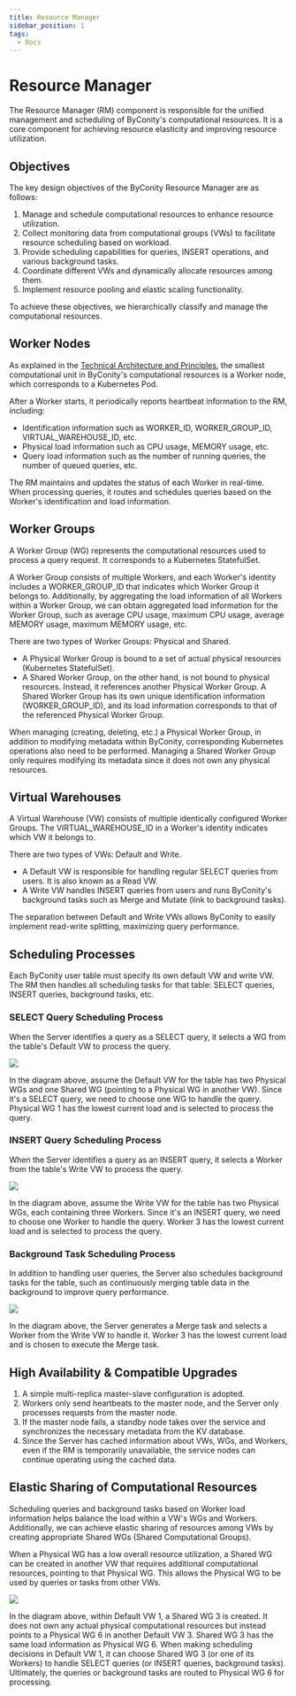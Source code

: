 ```yaml
---
title: Resource Manager
sidebar_position: 1
tags:
  - Docs
---
```


# Resource Manager

The Resource Manager (RM) component is responsible for the unified management and scheduling of ByConity's computational resources. It is a core component for achieving resource elasticity and improving resource utilization.

## Objectives

The key design objectives of the ByConity Resource Manager are as follows:

1. Manage and schedule computational resources to enhance resource utilization.
2. Collect monitoring data from computational groups (VWs) to facilitate resource scheduling based on workload.
3. Provide scheduling capabilities for queries, INSERT operations, and various background tasks.
4. Coordinate different VWs and dynamically allocate resources among them.
5. Implement resource pooling and elastic scaling functionality.

To achieve these objectives, we hierarchically classify and manage the computational resources.

## Worker Nodes

As explained in the [Technical Architecture and Principles](../introduction/main-principle-concepts), the smallest computational unit in ByConity's computational resources is a Worker node, which corresponds to a Kubernetes Pod.

After a Worker starts, it periodically reports heartbeat information to the RM, including:

- Identification information such as WORKER_ID, WORKER_GROUP_ID, VIRTUAL_WAREHOUSE_ID, etc.
- Physical load information such as CPU usage, MEMORY usage, etc.
- Query load information such as the number of running queries, the number of queued queries, etc.

The RM maintains and updates the status of each Worker in real-time. When processing queries, it routes and schedules queries based on the Worker's identification and load information.

## Worker Groups

A Worker Group (WG) represents the computational resources used to process a query request. It corresponds to a Kubernetes StatefulSet.

A Worker Group consists of multiple Workers, and each Worker's identity includes a WORKER_GROUP_ID that indicates which Worker Group it belongs to. Additionally, by aggregating the load information of all Workers within a Worker Group, we can obtain aggregated load information for the Worker Group, such as average CPU usage, maximum CPU usage, average MEMORY usage, maximum MEMORY usage, etc.

There are two types of Worker Groups: Physical and Shared.

- A Physical Worker Group is bound to a set of actual physical resources (Kubernetes StatefulSet).
- A Shared Worker Group, on the other hand, is not bound to physical resources. Instead, it references another Physical Worker Group. A Shared Worker Group has its own unique identification information (WORKER_GROUP_ID), and its load information corresponds to that of the referenced Physical Worker Group.

When managing (creating, deleting, etc.) a Physical Worker Group, in addition to modifying metadata within ByConity, corresponding Kubernetes operations also need to be performed. Managing a Shared Worker Group only requires modifying its metadata since it does not own any physical resources.

## Virtual Warehouses

A Virtual Warehouse (VW) consists of multiple identically configured Worker Groups. The VIRTUAL_WAREHOUSE_ID in a Worker's identity indicates which VW it belongs to.

There are two types of VWs: Default and Write.

- A Default VW is responsible for handling regular SELECT queries from users. It is also known as a Read VW.
- A Write VW handles INSERT queries from users and runs ByConity's background tasks such as Merge and Mutate (link to background tasks).

The separation between Default and Write VWs allows ByConity to easily implement read-write splitting, maximizing query performance.

## Scheduling Processes

Each ByConity user table must specify its own default VW and write VW. The RM then handles all scheduling tasks for that table: SELECT queries, INSERT queries, background tasks, etc.

### SELECT Query Scheduling Process

When the Server identifies a query as a SELECT query, it selects a WG from the table's Default VW to process the query.

![](./assets/resource-manager/boxcnbZbcFxobIoWtbHHOFEBuAd.png)

In the diagram above, assume the Default VW for the table has two Physical WGs and one Shared WG (pointing to a Physical WG in another VW). Since it's a SELECT query, we need to choose one WG to handle the query. Physical WG 1 has the lowest current load and is selected to process the query.

### INSERT Query Scheduling Process

When the Server identifies a query as an INSERT query, it selects a Worker from the table's Write VW to process the query.

![](./assets/resource-manager/boxcn1vUjQxIvpWIT2zplXffgyg.png)

In the diagram above, assume the Write VW for the table has two Physical WGs, each containing three Workers. Since it's an INSERT query, we need to choose one Worker to handle the query. Worker 3 has the lowest current load and is selected to process the query.

### Background Task Scheduling Process

In addition to handling user queries, the Server also schedules background tasks for the table, such as continuously merging table data in the background to improve query performance.

![](./assets/resource-manager/boxcnHyC6wY1ypvpTr7TkWHtLng.png)

In the diagram above, the Server generates a Merge task and selects a Worker from the Write VW to handle it. Worker 3 has the lowest current load and is chosen to execute the Merge task.

## High Availability & Compatible Upgrades

1. A simple multi-replica master-slave configuration is adopted.
2. Workers only send heartbeats to the master node, and the Server only processes requests from the master node.
3. If the master node fails, a standby node takes over the service and synchronizes the necessary metadata from the KV database.
4. Since the Server has cached information about VWs, WGs, and Workers, even if the RM is temporarily unavailable, the service nodes can continue operating using the cached data.

## Elastic Sharing of Computational Resources

Scheduling queries and background tasks based on Worker load information helps balance the load within a VW's WGs and Workers. Additionally, we can achieve elastic sharing of resources among VWs by creating appropriate Shared WGs (Shared Computational Groups).

When a Physical WG has a low overall resource utilization, a Shared WG can be created in another VW that requires additional computational resources, pointing to that Physical WG. This allows the Physical WG to be used by queries or tasks from other VWs.

![](./assets/resource-manager/boxcnwYSsOLigmR3d9nblBrpLFg.png)

In the diagram above, within Default VW 1, a Shared WG 3 is created. It does not own any actual physical computational resources but instead points to a Physical WG 6 in another Default VW 3. Shared WG 3 has the same load information as Physical WG 6. When making scheduling decisions in Default VW 1, it can choose Shared WG 3 (or one of its Workers) to handle SELECT queries (or INSERT queries, background tasks). Ultimately, the queries or background tasks are routed to Physical WG 6 for processing.
